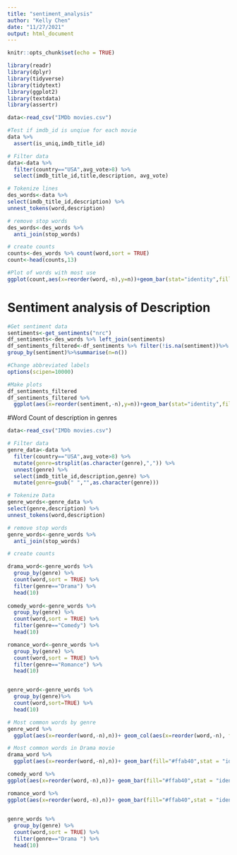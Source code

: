 ```yaml
---
title: "sentiment_analysis"
author: "Kelly Chen"
date: "11/27/2021"
output: html_document
---
```


```r
knitr::opts_chunk$set(echo = TRUE)
```

```r
library(readr)
library(dplyr)
library(tidyverse)
library(tidytext)
library(ggplot2)
library(textdata)
library(assertr)
```

```r
data<-read_csv("IMDb movies.csv")

#Test if imdb_id is unqiue for each movie
data %>%
  assert(is_uniq,imdb_title_id)

# Filter data
data<-data %>%
  filter(country=="USA",avg_vote>8) %>%
  select(imdb_title_id,title,description, avg_vote)

```

```r

# Tokenize lines
des_words<-data %>%
select(imdb_title_id,description) %>%
unnest_tokens(word,description)

# remove stop words
des_words<-des_words %>%
  anti_join(stop_words)

# create counts
counts<-des_words %>% count(word,sort = TRUE)
count<-head(counts,13)

#Plot of words with most use
ggplot(count,aes(x=reorder(word,-n),y=n))+geom_bar(stat="identity",fill="#ffab40")+theme_light()+theme(axis.text.x =element_text(angle=60,hjust=1))+labs(title="Most Common Description words in high-rated movies",x="Words",y="Count")+theme_classic()+geom_text(aes(label=n),col="white",vjust=1,lwd=4)
```

# Sentiment analysis of Description

```r
#Get sentiment data
sentiments<-get_sentiments("nrc")
df_sentiments<-des_words %>% left_join(sentiments)
df_sentiments_filtered<-df_sentiments %>% filter(!is.na(sentiment))%>%
group_by(sentiment)%>%summarise(n=n())

#Change abbreviated labels
options(scipen=10000)

#Make plots
df_sentiments_filtered
df_sentiments_filtered %>%
  ggplot(aes(x=reorder(sentiment,-n),y=n))+geom_bar(stat="identity",fill="#ffab40")+labs(title="Top rated Movies Description Sentiments",x="Words",y="Count")+theme_light()+theme(axis.text.x = element_text(angle=60,hjust=1))+geom_text(aes(label=n),col="white",vjust=1,lwd=4)+theme_classic()
```

#Word Count of description in genres

```r
data<-read_csv("IMDb movies.csv")

# Filter data
genre_data<-data %>%
  filter(country=="USA",avg_vote>8) %>%
  mutate(genre=strsplit(as.character(genre),",")) %>%
  unnest(genre) %>%
  select(imdb_title_id,description,genre) %>%
  mutate(genre=gsub(" ","",as.character(genre)))

# Tokenize Data
genre_words<-genre_data %>%
select(genre,description) %>%
unnest_tokens(word,description)

# remove stop words
genre_words<-genre_words %>%
  anti_join(stop_words)

# create counts

drama_word<-genre_words %>% 
  group_by(genre) %>%
  count(word,sort = TRUE) %>%
  filter(genre=="Drama") %>%
  head(10)
  
comedy_word<-genre_words %>% 
  group_by(genre) %>%
  count(word,sort = TRUE) %>%
  filter(genre=="Comedy") %>%
  head(10)

romance_word<-genre_words %>% 
  group_by(genre) %>%
  count(word,sort = TRUE) %>%
  filter(genre=="Romance") %>%
  head(10)


genre_word<-genre_words %>%
  group_by(genre)%>%
  count(word,sort=TRUE) %>%
  head(10)

```

```r

# Most common words by genre
genre_word %>%
  ggplot(aes(x=reorder(word,-n),n))+ geom_col(aes(x=reorder(word,-n), fill=genre),stat = "identity") +labs(x="Description word", y= "count", title="Most common despription words in Movies") +theme_classic()

# Most common words in Drama movie
drama_word %>%
  ggplot(aes(x=reorder(word,-n),n))+ geom_bar(fill="#ffab40",stat = "identity") +labs(x="Description word", y= "count", title="Most common despription words in Drama Movies") +theme_classic()+geom_text(aes(label=n),col="white",vjust=1)

comedy_word %>%
ggplot(aes(x=reorder(word,-n),n))+ geom_bar(fill="#ffab40",stat = "identity") +labs(x="Description word", y= "count", title="Most common despription words in Comedy Movies") +theme_classic()+geom_text(aes(label=n),col="white",vjust=1)

romance_word %>%
ggplot(aes(x=reorder(word,-n),n))+ geom_bar(fill="#ffab40",stat = "identity") +labs(x="Description word", y= "count", title="Most common despription words in Drama Movies")+geom_text(aes(label=n),col="white",vjust=1,lwd=5)+theme_classic()
  
```

```r
genre_words %>% 
  group_by(genre) %>%
  count(word,sort = TRUE) %>%
  filter(genre=="Drama ") %>%
  head(10)
```

